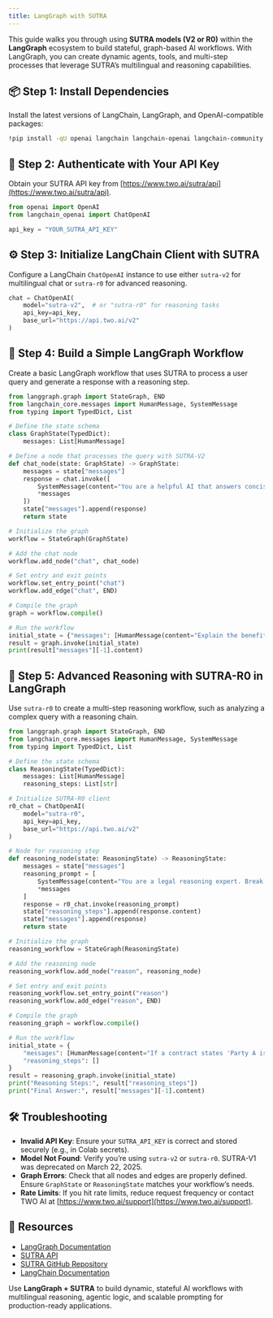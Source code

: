 ```yaml
---
title: LangGraph with SUTRA
---
```


This guide walks you through using **SUTRA models (V2 or R0)** within the **LangGraph** ecosystem to build stateful, graph-based AI workflows. With LangGraph, you can create dynamic agents, tools, and multi-step processes that leverage SUTRA’s multilingual and reasoning capabilities.

## 📦 Step 1: Install Dependencies

Install the latest versions of LangChain, LangGraph, and OpenAI-compatible packages:

```bash
!pip install -qU openai langchain langchain-openai langchain-community langgraph
```

## 🔐 Step 2: Authenticate with Your API Key

Obtain your SUTRA API key from [https://www.two.ai/sutra/api](https://www.two.ai/sutra/api).

```python
from openai import OpenAI
from langchain_openai import ChatOpenAI

api_key = "YOUR_SUTRA_API_KEY"
```

## ⚙️ Step 3: Initialize LangChain Client with SUTRA

Configure a LangChain `ChatOpenAI` instance to use either `sutra-v2` for multilingual chat or `sutra-r0` for advanced reasoning.

```python
chat = ChatOpenAI(
    model="sutra-v2",  # or "sutra-r0" for reasoning tasks
    api_key=api_key,
    base_url="https://api.two.ai/v2"
)
```

## 🧬 Step 4: Build a Simple LangGraph Workflow

Create a basic LangGraph workflow that uses SUTRA to process a user query and generate a response with a reasoning step.

```python
from langgraph.graph import StateGraph, END
from langchain_core.messages import HumanMessage, SystemMessage
from typing import TypedDict, List

# Define the state schema
class GraphState(TypedDict):
    messages: List[HumanMessage]

# Define a node that processes the query with SUTRA-V2
def chat_node(state: GraphState) -> GraphState:
    messages = state["messages"]
    response = chat.invoke([
        SystemMessage(content="You are a helpful AI that answers concisely in the requested language."),
        *messages
    ])
    state["messages"].append(response)
    return state

# Initialize the graph
workflow = StateGraph(GraphState)

# Add the chat node
workflow.add_node("chat", chat_node)

# Set entry and exit points
workflow.set_entry_point("chat")
workflow.add_edge("chat", END)

# Compile the graph
graph = workflow.compile()

# Run the workflow
initial_state = {"messages": [HumanMessage(content="Explain the benefits of AI in education in Spanish.")]}
result = graph.invoke(initial_state)
print(result["messages"][-1].content)
```

## 🧠 Step 5: Advanced Reasoning with SUTRA-R0 in LangGraph

Use `sutra-r0` to create a multi-step reasoning workflow, such as analyzing a complex query with a reasoning chain.

```python
from langgraph.graph import StateGraph, END
from langchain_core.messages import HumanMessage, SystemMessage
from typing import TypedDict, List

# Define the state schema
class ReasoningState(TypedDict):
    messages: List[HumanMessage]
    reasoning_steps: List[str]

# Initialize SUTRA-R0 client
r0_chat = ChatOpenAI(
    model="sutra-r0",
    api_key=api_key,
    base_url="https://api.two.ai/v2"
)

# Node for reasoning step
def reasoning_node(state: ReasoningState) -> ReasoningState:
    messages = state["messages"]
    reasoning_prompt = [
        SystemMessage(content="You are a legal reasoning expert. Break down the query into logical steps before answering."),
        *messages
    ]
    response = r0_chat.invoke(reasoning_prompt)
    state["reasoning_steps"].append(response.content)
    state["messages"].append(response)
    return state

# Initialize the graph
reasoning_workflow = StateGraph(ReasoningState)

# Add the reasoning node
reasoning_workflow.add_node("reason", reasoning_node)

# Set entry and exit points
reasoning_workflow.set_entry_point("reason")
reasoning_workflow.add_edge("reason", END)

# Compile the graph
reasoning_graph = workflow.compile()

# Run the workflow
initial_state = {
    "messages": [HumanMessage(content="If a contract states 'Party A is responsible unless Party B provides notice within 7 days,' who is liable if notice is given on day 8?")],
    "reasoning_steps": []
}
result = reasoning_graph.invoke(initial_state)
print("Reasoning Steps:", result["reasoning_steps"])
print("Final Answer:", result["messages"][-1].content)
```

## 🛠 Troubleshooting

- **Invalid API Key**: Ensure your `SUTRA_API_KEY` is correct and stored securely (e.g., in Colab secrets).
- **Model Not Found**: Verify you’re using `sutra-v2` or `sutra-r0`. SUTRA-V1 was deprecated on March 22, 2025.
- **Graph Errors**: Check that all nodes and edges are properly defined. Ensure `GraphState` or `ReasoningState` matches your workflow’s needs.
- **Rate Limits**: If you hit rate limits, reduce request frequency or contact TWO AI at [https://www.two.ai/support](https://www.two.ai/support).

## 📎 Resources

- [LangGraph Documentation](https://python.langchain.com/docs/langgraph/)
- [SUTRA API](https://www.two.ai/sutra/api)
- [SUTRA GitHub Repository](https://github.com/sutra-dev/sutra-cookbook)
- [LangChain Documentation](https://python.langchain.com/docs/)

Use **LangGraph + SUTRA** to build dynamic, stateful AI workflows with multilingual reasoning, agentic logic, and scalable prompting for production-ready applications.
